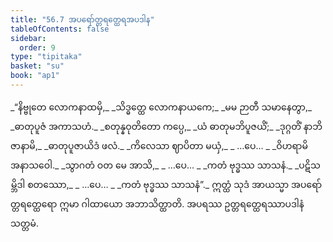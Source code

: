 ```yaml
---
title: "56.7 အပရော်တ္တရတ္ထေရအပဒါန"
tableOfContents: false
sidebar:
  order: 9
type: "tipitaka"
basket: "su"
book: "ap1"
---
```



<DynamicBreadcrumb />

<Division number="93" book="ap1">

<Paragraph number="7775" type="verses" book="ap1">
_“နိဗ္ဗုတေ လောကနာထမှိ,_  
_သိဒ္ဓတ္ထေ လောကနာယကေ;_  
_မမ ဉာတီ သမာနေတွာ,_  
_ဓာတုပူဇံ အကာသဟံ._  

</Paragraph>

</Division>
<Division number="94" book="ap1">

<Paragraph number="7776" type="verses" book="ap1">
_စတုန္နဝုတိတော ကပ္ပေ,_  
_ယံ ဓာတုမဘိပူဇယိံ;_  
_ဒုဂ္ဂတိံ နာဘိဇာနာမိ,_  
_ဓာတုပူဇာယိဒံ ဖလံ._  

</Paragraph>

</Division>
<Division number="95" book="ap1">

<Paragraph number="7777" type="verses" book="ap1">
_ကိလေသာ ဈာပိတာ မယှံ,_  
_ …ပေ… _  
_ဝိဟရာမိ အနာသဝေါ._  

</Paragraph>

</Division>
<Division number="96" book="ap1">

<Paragraph number="7778" type="verses" book="ap1">
_သွာဂတံ ဝတ မေ အာသိ,_  
_ …ပေ… _  
_ကတံ ဗုဒ္ဓဿ သာသနံ._  

</Paragraph>

</Division>
<Division number="97" book="ap1">

<Paragraph number="7779" type="verses" book="ap1">
_ပဋိသမ္ဘိဒါ စတဿော,_  
_ …ပေ… _  
_ကတံ ဗုဒ္ဓဿ သာသနံ”._  

</Paragraph>

<Paragraph number="7780" book="ap1">
ဣတ္ထံ သုဒံ အာယသ္မာ အပရော်တ္တရတ္ထေရော ဣမာ ဂါထာယော အဘာသိတ္ထာတိ.

</Paragraph>
</Division>

<Paragraph number="7781" type="center" book="ap1">
အပရဿ ဥတ္တရတ္ထေရဿာပဒါနံ သတ္တမံ.
</Paragraph>